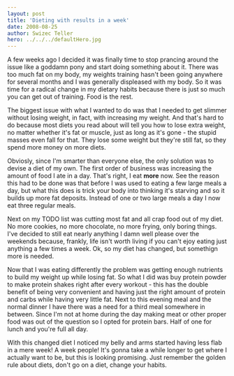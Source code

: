 ```yaml
---
layout: post
title: 'Dieting with results in a week'
date: 2008-08-25
author: Swizec Teller
hero: ../../../defaultHero.jpg
---
```

A few weeks ago I decided it was finally time to stop prancing around the issue like a goddamn pony and start doing something about it. There was too much fat on my body, my weights training hasn't been going anywhere for several months and I was generally displeased with my body. So it was time for a radical change in my dietary habits because there is just so much you can get out of training. Food is the rest.

The biggest issue with what I wanted to do was that I needed to get slimmer without losing weight, in fact, with increasing my weight. And that's hard to do because most diets you read about will tell you how to lose extra weight, no matter whether it's fat or muscle, just as long as it's gone - the stupid masses even fall for that. They lose some weight but they're still fat, so they spend more money on more diets.

Obviosly, since I'm smarter than everyone else, the only solution was to devise a diet of my own. The first order of business was increasing the amount of food I ate in a day. That's right, I eat **more** now. See the reason this had to be done was that before I was used to eating a few large meals a day, but what this does is trick your body into thinking it's starving and so it builds up more fat deposits. Instead of one or two large meals a day I now eat three regular meals.

Next on my TODO list was cutting most fat and all crap food out of my diet. No more cookies, no more chocolate, no more frying, only boring things. I've decided to still eat nearly anything I damn well please over the weekends because, frankly, life isn't worth living if you can't ejoy eating just anything a few times a week. Ok, so my diet has changed, but somethign more is needed.

Now that I was eating differently the problem was getting enough nutrients to build my weight up while losing fat. So what I did was buy protein powder to make protein shakes right after every workout - this has the double benefit of being very convenient and having just the right amount of protein and carbs while having very little fat. Next to this evening meal and the normal dinner I have there was a need for a third meal somewhere in between. Since I'm not at home during the day making meat or other proper food was out of the question so I opted for protein bars. Half of one for lunch and you're full all day.

With this changed diet I noticed my belly and arms started having less flab in a mere week! A week people! It's gonna take a while longer to get where I actually want to be, but this is looking promising. Just remember the golden rule about diets, don't go on a diet, change your habits.